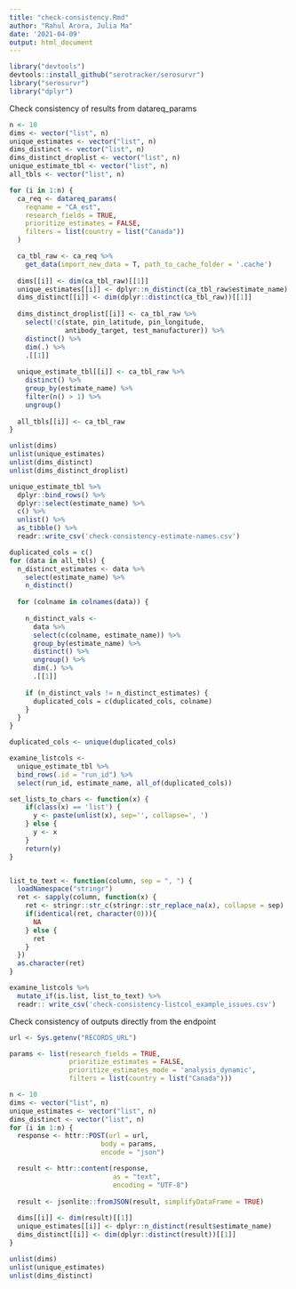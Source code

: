 ```yaml
---
title: "check-consistency.Rmd"
author: "Rahul Arora, Julia Ma"
date: '2021-04-09'
output: html_document
---
```


```r
library("devtools")
devtools::install_github("serotracker/serosurvr")
library("serosurvr")  
library("dplyr")
```

Check consistency of results from datareq_params

```r

n <- 10
dims <- vector("list", n)
unique_estimates <- vector("list", n)
dims_distinct <- vector("list", n)
dims_distinct_droplist <- vector("list", n)
unique_estimate_tbl <- vector("list", n)
all_tbls <- vector("list", n)

for (i in 1:n) {
  ca_req <- datareq_params(
    reqname = "CA_est",
    research_fields = TRUE,
    prioritize_estimates = FALSE,
    filters = list(country = list("Canada"))
  )

  ca_tbl_raw <- ca_req %>%
    get_data(import_new_data = T, path_to_cache_folder = '.cache')
  
  dims[[i]] <- dim(ca_tbl_raw)[[1]]
  unique_estimates[[i]] <- dplyr::n_distinct(ca_tbl_raw$estimate_name)
  dims_distinct[[i]] <- dim(dplyr::distinct(ca_tbl_raw))[[1]]
  
  dims_distinct_droplist[[i]] <- ca_tbl_raw %>%
    select(!c(state, pin_latitude, pin_longitude, 
              antibody_target, test_manufacturer)) %>%
    distinct() %>%
    dim(.) %>% 
    .[[1]]
  
  unique_estimate_tbl[[i]] <- ca_tbl_raw %>%
    distinct() %>%
    group_by(estimate_name) %>% 
    filter(n() > 1) %>% 
    ungroup() 
  
  all_tbls[[i]] <- ca_tbl_raw
}

```

```r
unlist(dims)
unlist(unique_estimates)
unlist(dims_distinct)
unlist(dims_distinct_droplist)

unique_estimate_tbl %>% 
  dplyr::bind_rows() %>%
  dplyr::select(estimate_name) %>%
  c() %>%
  unlist() %>%
  as_tibble() %>%
  readr::write_csv('check-consistency-estimate-names.csv')
```

```r

duplicated_cols = c()
for (data in all_tbls) {
  n_distinct_estimates <- data %>%
    select(estimate_name) %>%
    n_distinct()
  
  for (colname in colnames(data)) {
  
    n_distinct_vals <- 
      data %>% 
      select(c(colname, estimate_name)) %>% 
      group_by(estimate_name) %>% 
      distinct() %>%
      ungroup() %>%
      dim(.) %>%
      .[[1]]
    
    if (n_distinct_vals != n_distinct_estimates) {
      duplicated_cols = c(duplicated_cols, colname)
    }
  }
}

duplicated_cols <- unique(duplicated_cols)

examine_listcols <- 
  unique_estimate_tbl %>%
  bind_rows(.id = "run_id") %>%
  select(run_id, estimate_name, all_of(duplicated_cols))

set_lists_to_chars <- function(x) {
    if(class(x) == 'list') {
      y <- paste(unlist(x), sep='', collapse=', ')
    } else {
      y <- x 
    }
    return(y)
}


list_to_text <- function(column, sep = ", ") {
  loadNamespace("stringr")
  ret <- sapply(column, function(x) {
    ret <- stringr::str_c(stringr::str_replace_na(x), collapse = sep)
    if(identical(ret, character(0))){
      NA
    } else {
      ret
    }
  })
  as.character(ret)
}

examine_listcols %>%
  mutate_if(is.list, list_to_text) %>%
  readr:: write_csv('check-consistency-listcol_example_issues.csv')

```

Check consistency of outputs directly from the endpoint

```r
url <- Sys.getenv("RECORDS_URL")

params <- list(research_fields = TRUE,
               prioritize_estimates = FALSE,
               prioritize_estimates_mode = 'analysis_dynamic',
               filters = list(country = list("Canada")))

n <- 10
dims <- vector("list", n)
unique_estimates <- vector("list", n)
dims_distinct <- vector("list", n)
for (i in 1:n) {
  response <- httr::POST(url = url,
                       body = params,
                       encode = "json")

  result <- httr::content(response,
                          as = "text",
                          encoding = "UTF-8")
  
  result <- jsonlite::fromJSON(result, simplifyDataFrame = TRUE)
  
  dims[[i]] <- dim(result)[[1]]
  unique_estimates[[i]] <- dplyr::n_distinct(result$estimate_name)
  dims_distinct[[i]] <- dim(dplyr::distinct(result))[[1]]
}

unlist(dims)
unlist(unique_estimates)
unlist(dims_distinct)
```
